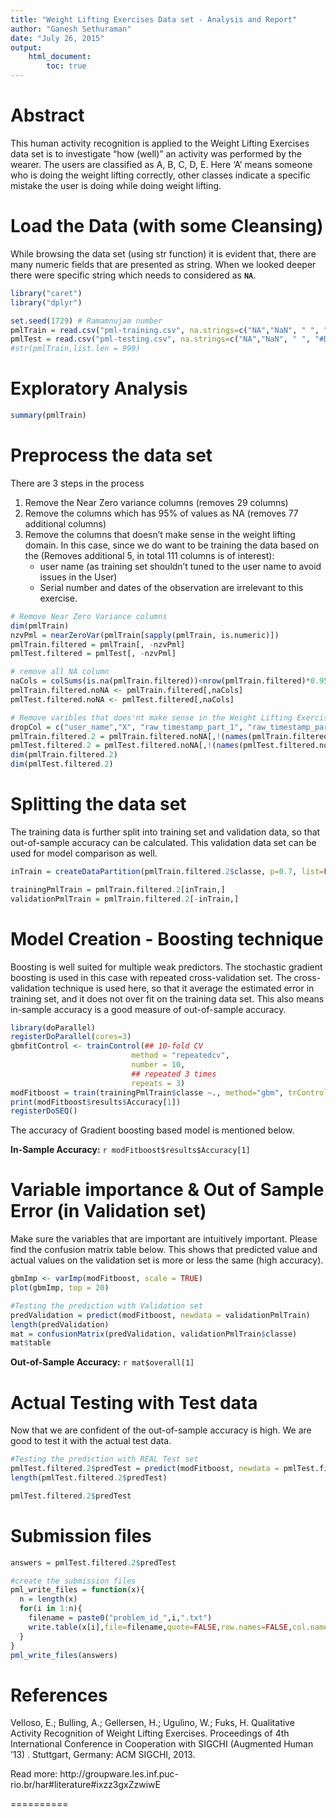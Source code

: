 ```yaml
---
title: "Weight Lifting Exercises Data set - Analysis and Report"
author: "Ganesh Sethuraman"
date: "July 26, 2015"
output: 
    html_document:
        toc: true
---
```

# Abstract

This human activity recognition is applied to the Weight Lifting Exercises data set is to investigate "how (well)" an activity was performed by the wearer. The users are classified as A, B, C, D, E. Here 'A' means someone who is doing the weight lifting correctly, other classes indicate a specific mistake the user is doing while doing weight lifting.  

# Load the Data (with some Cleansing)

While browsing the data set (using str function) it is evident that, there are many numeric fields that are presented as string. When we looked deeper there were specific string which needs to considered as **`NA`**. 

```r
library("caret")
library("dplyr")
```

```r
set.seed(1729) # Ramamnujam number 
pmlTrain = read.csv("pml-training.csv", na.strings=c("NA","NaN", " ", "#DIV/0!"))
pmlTest = read.csv("pml-testing.csv", na.strings=c("NA","NaN", " ", "#DIV/0!"))
#str(pmlTrain,list.len = 999)
```

# Exploratory Analysis 
```r
summary(pmlTrain)

```

# Preprocess the data set 

There are 3 steps in the process

1. Remove the Near Zero variance columns (removes 29 columns)
2. Remove the columns which has 95% of values as NA (removes 77 additional columns)
3. Remove the columns that doesn't make sense in the weight lifting domain. In this case, since we do want to be training the data based on the (Removes additional 5, in total 111 columns is of interest):
    + user name (as training set shouldn't tuned to the user name to avoid issues in the User)
    + Serial number and dates of the observation are irrelevant to this exercise. 

```r
# Remove Near Zero Variance columns 
dim(pmlTrain)
nzvPml = nearZeroVar(pmlTrain[sapply(pmlTrain, is.numeric)])
pmlTrain.filtered = pmlTrain[, -nzvPml]
pmlTest.filtered = pmlTest[, -nzvPml]

# remove all NA column 
naCols = colSums(is.na(pmlTrain.filtered))<nrow(pmlTrain.filtered)*0.95
pmlTrain.filtered.noNA <- pmlTrain.filtered[,naCols]
pmlTest.filtered.noNA <- pmlTest.filtered[,naCols]

# Remove varibles that does'nt make sense in the Weight Lifting Exercises Dataset
dropCol = c("user_name","X", "raw_timestamp_part_1", "raw_timestamp_part_2", "cvtd_timestamp")
pmlTrain.filtered.2 = pmlTrain.filtered.noNA[,!(names(pmlTrain.filtered.noNA) %in% dropCol)]
pmlTest.filtered.2 = pmlTest.filtered.noNA[,!(names(pmlTest.filtered.noNA) %in% dropCol)]
dim(pmlTrain.filtered.2)
dim(pmlTest.filtered.2)

```

#  Splitting the data set 

The training data is further split into training set and validation data, so that out-of-sample accuracy can be calculated. This validation data set can be used for model comparison as well.

```r
inTrain = createDataPartition(pmlTrain.filtered.2$classe, p=0.7, list=FALSE)

trainingPmlTrain = pmlTrain.filtered.2[inTrain,]
validationPmlTrain = pmlTrain.filtered.2[-inTrain,]

```

# Model Creation - Boosting technique 

Boosting is well suited for multiple weak predictors. The stochastic gradient boosting is used in this case with repeated cross-validation set. The cross-validation technique is used here, so that it average the estimated error in training set, and it does not over fit on the training data set. This also means in-sample accuracy is a good measure of out-of-sample accuracy.

```r
library(doParallel)
registerDoParallel(cores=3)
gbmfitControl <- trainControl(## 10-fold CV
                           method = "repeatedcv",
                           number = 10,
                           ## repeated 3 times
                           repeats = 3)
modFitboost = train(trainingPmlTrain$classe ~., method="gbm", trControl = gbmfitControl, data=trainingPmlTrain, verbose = FALSE)
print(modFitboost$results$Accuracy[1]) 
registerDoSEQ()

```


The accuracy of Gradient boosting based model is mentioned below.

**In-Sample Accuracy:** `r modFitboost$results$Accuracy[1]` 

# Variable importance & Out of Sample Error (in Validation set)

Make sure the variables that are important are intuitively important. Please find the confusion matrix table below. This shows that predicted value and actual values on the validation set is more or less the same (high accuracy).

```r
gbmImp <- varImp(modFitboost, scale = TRUE)
plot(gbmImp, top = 20)

#Testing the prediction with Validation set
predValidation = predict(modFitboost, newdata = validationPmlTrain)
length(predValidation)
mat = confusionMatrix(predValidation, validationPmlTrain$classe)
mat$table

```

**Out-of-Sample Accuracy:** `r mat$overall[1]`

# Actual Testing with Test data 

Now that we are confident of the out-of-sample accuracy is high. We are good to test it with the actual test data.

```r

#Testing the prediction with REAL Test set
pmlTest.filtered.2$predTest = predict(modFitboost, newdata = pmlTest.filtered.2)
length(pmlTest.filtered.2$predTest)

pmlTest.filtered.2$predTest

```

# Submission files
```r
answers = pmlTest.filtered.2$predTest

#create the submission files
pml_write_files = function(x){
  n = length(x)
  for(i in 1:n){
    filename = paste0("problem_id_",i,".txt")
    write.table(x[i],file=filename,quote=FALSE,row.names=FALSE,col.names=FALSE)
  }
}
pml_write_files(answers)


```

# References

Velloso, E.; Bulling, A.; Gellersen, H.; Ugulino, W.; Fuks, H. Qualitative Activity Recognition of Weight Lifting Exercises. Proceedings of 4th International Conference in Cooperation with SIGCHI (Augmented Human '13) . Stuttgart, Germany: ACM SIGCHI, 2013.

Read more: http://groupware.les.inf.puc-rio.br/har#literature#ixzz3gxZzwiwE

==========